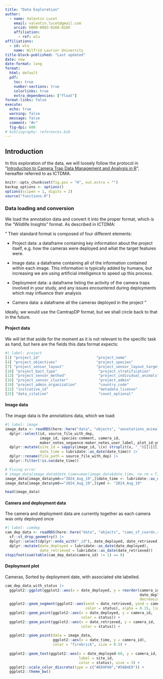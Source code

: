 ```yaml
---
title: "Data Exploration"
author:
  - name: Valentin Lucet
    email: valentin.lucet@gmail.com
    orcid: 0000-0003-0268-818X
    affiliation: 
      - ref: wlu
affiliations:
  - id: wlu
    name: Wilfrid Laurier University
title-block-published: "Last updated"  
date: now
date-format: long
format:
  html: default
  pdf:
    toc: true
    number-sections: true
    colorlinks: true
    extra_dependencies: ["float"]
format-links: false
execute:
  echo: true
  warning: false
  message: false
  comment: "#>"
  fig-dpi: 600
# bibliography: references.bib
---
```


## Introduction

In this exploration of the data, we will loosely follow the protocol in "[Introduction to Camera Trap Data Management and Analysis in R](https://wildcolab.github.io/Introduction-to-Camera-Trap-Data-Management-and-Analysis-in-R/index.html)", hereafter referred to as ICTDMA.

```r
knitr::opts_chunk$set(fig.pos = "H", out.extra = "")
backup_options <- options()
options(scipen = 1, digits = 2)
source("functions.R")
```

### Data loading and conversion

We load the annotation data and convert it into the proper format, which is the "Wildlife Insights" format. As described in ICTDMA:

" Their standard format is composed of four different elements:

-   Project data: a dataframe containing key information about the project itself, e.g. how the cameras were deployed and what the target features were.

-   Image data: a dataframe containing all of the information contained within each image. This information is typically added by humans, but increasing we are using artificial intelligence to speed up this process.

-   Deployment data: a dataframe listing the activity of the camera traps involved in your study, and any issues encountered during deployments which may influence their analysis

-   Camera data: a dataframe all the cameras deployed in the project "

Ideally, we would use the CamtrapDP format, but we shall circle back to that in the future.

#### Project data

We will let that aside for the moment as it is not relevant to the specific task as hand, but here are the fields this data format expects:

```r
#| label: project
[1] "project_id"                          "project_name"                        "project_short_name"                 
[4] "project_objectives"                  "project_species"                     "project_species_individual"         
[7] "project_sensor_layout"               "project_sensor_layout_targeted_type" "project_bait_use"                   
[10] "project_bait_type"                   "project_stratification"              "project_stratification_type"        
[13] "project_sensor_method"               "project_individual_animals"          "project_blank_images"               
[16] "project_sensor_cluster"              "project_admin"                       "project_admin_email"                
[19] "project_admin_organization"          "country_code"                        "embargo"                            
[22] "initiative_id"                       "metadata_license"                    "image_license"                      
[25] "data_citation"                       "count_optional"                      "project_type
```

#### Image data

The image data is the annotations data, which we load:

```r
#| label: image
image_data <- readRDS(here::here("data", "objects", "annotations_animals.rds")) |> 
  dplyr::select(id, source_file_with_dep,
                image_id, species:comment, camera_id,
                maker_notes_sequence:maker_notes_user_label, plot_id:ymd) |> 
  dplyr::mutate(site_id = sapply(image_id, \(x) strsplit(x, "_")[[1]][1]),
                date_time = lubridate::as_date(date_time)) |> 
  dplyr::rename(file_path = source_file_with_dep) |> 
  dplyr::filter(!is.na(date_time))

# Fixing error
# image_data[image_data$date_time==max(image_data$date_time, na.rm = T),] |> View()
image_data[image_data$ymd=="2024_Aug_19",]$date_time <- lubridate::as_date("2022-08-19")
image_data[image_data$ymd=="2024_Aug_19",]$ymd <- "2024_Aug_19"

head(image_data)
```

#### Camera and deployment data

The camera and deployment data are currently together as each camera was only deployed once

```r
#| label: camdep
cam_dep_data <- readRDS(here::here("data", "objects", "cams_sf_coords.rds")) |> 
  sf::st_drop_geometry() |> 
  dplyr::select(dplyr::ends_with("_id"), date_deployed, date_retrieved, longitude, latitude) |> 
  dplyr::mutate(date_deployed = lubridate::as_date(date_deployed),
                date_retrieved = lubridate::as_date(date_retrieved)) 
stopifnot(sum(table(cam_dep_data$camera_id) != 1) == 0)
```

#### Deployment plot

Cameras, Sorted by deployment date, with associated site labelled.

```r
cam_dep_data_with_status |> 
  ggplot2::ggplot(ggplot2::aes(x = date_deployed, y = reorder(camera_id, 
                                                              date_deployed,
                                                              decreasing = TRUE))) +
  ggplot2::geom_segment(ggplot2::aes(xend = date_retrieved, yend = camera_id,
                                     color = status), alpha = 0.15, linewidth = 3) +
  ggplot2::geom_point(ggplot2::aes(x = date_deployed, y = camera_id,
                                   color = status)) +
  ggplot2::geom_point(ggplot2::aes(x = date_retrieved, y = camera_id,
                                   color = status)) +
  
  ggplot2::geom_point(data = image_data,
                      ggplot2::aes(x = date_time, y = camera_id), 
                      color = "firebrick", size = 0.5) +
  
  ggplot2::geom_text(ggplot2::aes(x = date_deployed-60, y = camera_id,
                                  label = site_id,
                                  color = status), size = 3) +
  ggplot2::scale_color_discrete(type = c("#E69F00","#56B4E9")) +
  ggplot2::theme_bw()
```

